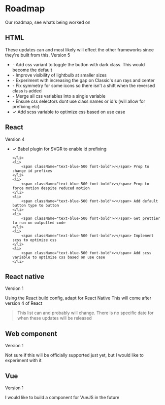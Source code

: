 


# Roadmap
Our roadmap, see whats being worked on

## HTML
These updates can and most likely will effect the other frameworks since they're built from this.
Version 5
<ul>
    <li>
        <span className="text-blue-500 font-bold">-</span> Add css variant to toggle the button with dark class. This would become the default
    </li>
    <li>
        <span className="text-blue-500 font-bold">-</span> Improve visibility of lightbulb at smaller sizes
    </li>
    <li>
        <span className="text-blue-500 font-bold">-</span> Experiment with increasing the gap on Classic's sun rays and center
    </li>
    <li>
        <span className="text-blue-500 font-bold">-</span> Fix symmetry for some icons so there isn't a shift when the reversed class is added
    </li>
    <li>
        <span className="text-blue-500 font-bold">-</span> Merge all css variables into a single variable
    </li>
    <li>
        <span className="text-blue-500 font-bold">-</span> Ensure css selectors dont use class names or id's (will allow for prefixing etc)
    </li>
    <li>
        <span className="text-blue-500 font-bold">✓</span> Add scss variable to optimize css based on use case
    </li>
</ul>

## React
Version 4
<ul>
    <li>
        <span className="text-blue-500 font-bold">✓</span> Babel plugin for SVGR to enable id prefixing

    </li>
    <li>
        <span className="text-blue-500 font-bold">✓</span> Prop to change id prefixes
    </li>
    <li>
        <span className="text-blue-500 font-bold">✓</span> Prop to force motion despite reduced motion
    </li>
    <li>
        <span className="text-blue-500 font-bold">✓</span> Add default button type to button
    </li>
    <li>
        <span className="text-blue-500 font-bold">✓</span> Get prettier to run on outputted code
    </li>
    <li>
        <span className="text-blue-500 font-bold">✓</span> Implement scss to optimize css
    </li>
    <li>
        <span className="text-blue-500 font-bold">✓</span> Add scss variable to optimize css based on use case
    </li>
</ul>

## React native
Version 1

Using the React build config, adapt for React Native
This will come after version 4 of React


> This list can and probably will change.
> There is no specific date for when these updates will be released

## Web component
Version 1

Not sure if this will be officially supported just yet, but I would like to experiment with it


## Vue
Version 1

I would like to build a component for VueJS in the future


